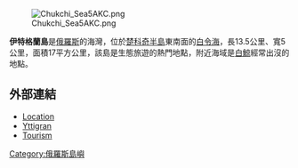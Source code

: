 [[Image:Chukchi_Sea5AKC.png|thumb]]

'''伊特格蘭島'''是[[俄羅斯|俄羅斯]]的海灣，位於[[楚科奇半島|楚科奇半島]]東南面的[[白令海|白令海]]，長13.5公里、寬5公里，面積17平方公里，該島是生態旅遊的熱門地點，附近海域是[[白鯨|白鯨]]經常出沒的地點。

==外部連結==
*[http://worldmaps.web.infoseek.co.jp/russia_guide.htm Location] {{Wayback|url=http://worldmaps.web.infoseek.co.jp/russia_guide.htm |date=20080109202105 }}
*[http://www.abercrombiekent.co.uk/Russian_Federation/COT688 Yttigran]
*[http://www.northpolextreme.com/cruises-kamchatka-4.htm Tourism] {{Wayback|url=http://www.northpolextreme.com/cruises-kamchatka-4.htm |date=20160303222559 }}

{{coord|64|35|N|172|27|W|display=title|region:RU_type:isle_source:nlwiki}}

{{白令海岛屿列表}}
{{Pacific Islands}}

{{Russia-geo-stub}}

[[Category:俄羅斯島嶼|Category:俄羅斯島嶼]]